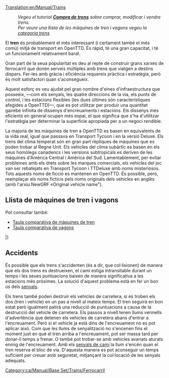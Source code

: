 [[Translation:en/Manual/Trains]]
{{ca/Taula de contingut}}
:''Vegeu el tutorial '''[[ca/Manual/Compra de trens|Compra de trens]]''' sobre comprar, modificar i vendre trens.''
:''Per veure una llista de les màquines de tren i vagons vegeu la [[:Category:ca/Trens|categoria trens]]''

El '''tren''' és probablement el més interessant (i certament també el més comú) mitjà de transport en OpenTTD. És ràpid, té una gran capacitat, i té un funcionament relativament barat.

Gran part de la seua popularitat es deu al repte de construir grans xarxes de ferrocarril que donen serveis múltiples amb trens que viatgen a destins dispars. Fer-les amb gràcia i eficiència requereix pràctica i estratègia, però és molt satisfactori quan s'aconsegueix.

Aquest esforç es veu ajudat pel gran nombre d'eines d'infraestructura que posseeix, —com els senyals, les quatre direccions de la via, els punts de control, i les estacions flexibles (les dues últimes són característiques afegides a OpenTTD)—, que es pot utilitzar per produir una quantitat gairebé infinita de dissenys d'encreuaments i estacions. Els dissenys més eficients en general ocupen més espai, el que significa que s'ha d'utilitzar l'estratègia per determinar la superfície apropiada per a un negoci rendible.

La majoria de les màquines de tren a OpenTTD es basen en equivalents de la vida real, igual que passava en Transport Tycoon i en la versió Deluxe. Els trens del clima temperat són en gran part rèpliques de màquines que es poden trobar al Regne Unit. Els vehicles del clima subàrtic es basen en els seus homòlegs canadencs i les versions subtropicals es deriven de les màquines d'Amèrica Central i Amèrica del Sud. Lamentablement, per evitar problemes amb els drets sobre les marques comercials, els vehicles del joc van ser rebatejats en Transport Tycoon i TTDeluxe amb noms misteriosos. Tots aquests noms de ficció es mantenen en OpenTTD. És possible, però, reemplaçar els noms ficticis pels noms originals dels vehicles en anglès (amb l'arxiu NewGRF «Original vehicle name").

==Llista de màquines de tren i vagons==
Pot consultar també:
* [[ca/Manual/Base Set/Trains/Comparació de trens|Taula comparativa de màquines de tren]]
* [[ca/Manual/Base Set/Trains/Comparació de vagons|Taula comparativa de vagons]]

{{ca/Manual/Taula de vehicles/Capçalera}}
{{en/Manual/VehicleTable/Header|Vapor}}
{{en/Manual/VehicleTable/Row|
*[[File:en/Manual/Base Set/Trains/Kirbypaultank.png|Locomotora Kirby Paul Tank]] [[ca/Manual/Base Set/Trains/Kirby Paul Tank|Kirby Paul Tank]]
*[[File:en/Manual/Base Set/Trains/Chaneyjubilee.png|Locomotora Chaney "Jubilee"]] [[ca/Chaney 'Jubilee'|Chaney "Jubilee"]]
*[[File:en/Manual/Base Set/Trains/Ginzua4.png|Locomotora Ginzu "A4"]] [[ca/Ginzu 'A4'|Ginzu "A4"]]
*[[File:en/Manual/Base Set/Trains/Sh8p.png|Locomotora SH "8P"]] [[ca/SH '8P'|SH "8P"]]
|
*[[File:en/Manual/Base Set/Trains/Wills280.png|Locomotora Wills 2-8-0]] [[ca/Wills 2-8-0|Wills 2-8-0]]
|
*[[File:en/Manual/Base Set/Trains/Wills280.png|Locomotora Wills 2-8-0]] [[ca/Wills 2-8-0|Wills 2-8-0]]
|
*[[File:en/Manual/Base Set/Trains/Powernautchoochoo.png|Locomotora Ploddyphut Choo-Choo]] [[ca/Ploddyphut Choo-Choo|Ploddyphut Choo-Choo]]
*[[File:en/Manual/Base Set/Trains/Ploddyphutchoochoo.png|Locomotora Powernaut Choo-Choo]] [[ca/Powernaut Choo-Choo|Powernaut Choo-Choo]]
*[[File:en/Manual/Base Set/Trains/Mightymoverchoochoo.png|Locomotora Might Mover Choo-Choo]] [[ca/Mightymover Choo-Choo|Mightymover Choo-Choo]]
}}
{{en/Manual/VehicleTable/Header|Dièsel}}
{{en/Manual/VehicleTable/Row|
*[[File:en/Manual/Base Set/Trains/Manleymoreldmu.png|Locomotora Manley-Morel DMU]] [[ca/Manley-Morel DMU|Manley-Morel DMU]]
*[[File:en/Manual/Base Set/Trains/Shhendry25.png|Locomotora SH/Hendry "25"]] [[ca/SH/Hendry '25'|SH/Hendry "25"]]
*[[File:en/Manual/Base Set/Trains/Floss47.png|Locomotora Floss "47"]] [[ca/Floss '47'|Floss "47"]]
*[[File:en/Manual/Base Set/Trains/Uu37.png|Locomotora UU "37"]] [[ca/UU '37'|UU "37"]]
*[[File:en/Manual/Base Set/Trains/Sh125.png|Locomotora SH "125"]] [[ca/SH '125'|SH "125"]]
*[[File:en/Manual/Base Set/Trains/Dash.png|Locomotora "Dash"]] [[ca/Dash|"Dash"]]
|
*[[File:en/Manual/Base Set/Trains/Mjs250.png|Locomotora MJS 250]] [[ca/MJS250|MJS250]]
*[[File:en/Manual/Base Set/Trains/Kelling3100.png|Locomotora Kelling 3100]] [[ca/Kelling 3100|Kelling 3100]]
*[[File:en/Manual/Base Set/Trains/Cs4000.png|Locomotora CS4000]] [[ca/CS4000|CS4000]]
*[[File:en/Manual/Base Set/Trains/Cs2400.png|Locomotora CS2400]] [[ca/CS2400|CS4000]]
*[[File:en/Manual/Base Set/Trains/Mjs1000.png|Locomotora MJS 1000]] [[ca/MJS 1000|MJS 1000]]
*[[File:en/Manual/Base Set/Trains/Centennial.png|Locomotora Centennial]] [[ca/Centennial|Centennial]]
*[[File:en/Manual/Base Set/Trains/Turnerturbo.png|Locomotora Turner Turbo]] [[ca/Turner Turbo|Turner Turbo]]
|
*[[File:en/Manual/Base Set/Trains/Mjs250.png|Locomotora MJS 250]] [[ca/MJS250|MJS250]]
*[[File:en/Manual/Base Set/Trains/Kelling3100.png|Locomotora Kelling 3100]] [[ca/Kelling 3100|Kelling 3100]]
*[[File:en/Manual/Base Set/Trains/Cs4000.png|Locomotora CS4000]] [[ca/CS4000|CS4000]]
*[[File:en/Manual/Base Set/Trains/Cs2400.png|Locomotora CS2400]] [[ca/CS2400|CS4000]]
*[[File:en/Manual/Base Set/Trains/Mjs1000.png|Locomotora MJS 1000]] [[ca/MJS 1000|MJS 1000]]
*[[File:en/Manual/Base Set/Trains/Centennial.png|Locomotora Centennial]] [[ca/Centennial|Centennial]]
*[[File:en/Manual/Base Set/Trains/Turnerturbo.png|Locomotora Turner Turbo]] [[ca/Turner Turbo|Turner Turbo]]
|
*[[File:en/Manual/Base Set/Trains/Ploddyphutdiesel.png|Locomotora Ploddyphut Diesel]] [[ca/Ploddyphut Diesel|Ploddyphut Diesel]]
*[[File:en/Manual/Base Set/Trains/Powernautdiesel.png|Locomotora Powernaut Diesel]] [[ca/Powernaut Diesel|Powernaut Diesel]]
}}
{{en/Manual/VehicleTable/Header|Elèctrica}}
{{en/Manual/VehicleTable/Row|
*[[File:en/Manual/Base Set/Trains/Sh30.png|Locomotora SH "30"]] [[ca/SH '30'|SH "30"]]
*[[File:en/Manual/Base Set/Trains/Sh40.png|Locomotora SH "40"]] [[ca/SH '40'|SH "40"]]
*[[File:en/Manual/Base Set/Trains/Tim.png|Locomotora "T.I.M"]] [[ca/T.I.M.|"T.I.M."]]
*[[File:en/Manual/Base Set/Trains/Asiastar.png|Locomotora "Asiastar"]] [[ca/AsiaStar|"AsiaStar"]]
|
Cap
|
Cap
|
Cap
}}
{{en/Manual/VehicleTable/Header|Monorail}}
{{en/Manual/VehicleTable/Row|
*[[File:en/Manual/Base Set/Trains/X2001.png|Locomotora monorail X2001]] [[ca/X2001|'X2001']]
*[[File:en/Manual/Base Set/Trains/Millenniumz1.png|Locomotora monorail Milennium 'Z1']] [[ca/Millennium Z1|'Millennium Z1']]
|
*[[File:en/Manual/Base Set/Trains/X2001.png|Locomotora monorail X2001]] [[ca/X2001|'X2001']]
*[[File:en/Manual/Base Set/Trains/Millenniumz1.png|Locomotora monorail Milennium 'Z1']] [[ca/Millennium Z1|'Millennium Z1']]
|
*[[File:en/Manual/Base Set/Trains/X2001.png|Locomotora monorail X2001]] [[ca/X2001|'X2001']]
*[[File:en/Manual/Base Set/Trains/Millenniumz1.png|Locomotora monorail Milennium 'Z1']] [[ca/Millennium Z1|'Millennium Z1']]
|
*[[File:en/Manual/Base Set/Trains/Wizzowowz99.png|Locomotora monorail Wizzowow 'Z99']] [[ca/Wizzowow Z99|Wizzowow Z99]]
}}
{{en/Manual/VehicleTable/Header|MagLev}}
{{en/Manual/VehicleTable/Row|
*[[File:en/Manual/Base Set/Trains/Lev1leviathan.png|Locomotora MagLev 1: Leviathan]] [[ca/Lev1 'Leviathan'|Lev1 'Leviathan']]
*[[File:en/Manual/Base Set/Trains/Lev2cyclops.png|Locomotora MagLev 2: Cyclops]] [[ca/Lev2 'Cyclops'|Lev2 'Cyclops']]
*[[File:en/Manual/Base Set/Trains/Lev3pegasus.png|Locomotora MagLev 3: Pegasus]] [[ca/Lev3 'Pegasus'|Lev3 'Pegasus']]
*[[File:en/Manual/Base Set/Trains/Lev4chimaerarhead.png|Locomotora MagLev 4: Chimaera (cap)]] [[ca/Lev4 'Chimaera'|Lev4 'Chimaera']]
|
*[[File:en/Manual/Base Set/Trains/Lev1leviathan.png|Locomotora MagLev 1: Leviathan]] [[ca/Lev1 'Leviathan'|Lev1 'Leviathan']]
*[[File:en/Manual/Base Set/Trains/Lev2cyclops.png|Locomotora MagLev 2: Cyclops]] [[ca/Lev2 'Cyclops'|Lev2 'Cyclops']]
*[[File:en/Manual/Base Set/Trains/Lev3pegasus.png|Locomotora MagLev 3: Pegasus]] [[ca/Lev3 'Pegasus'|Lev3 'Pegasus']]
*[[File:en/Manual/Base Set/Trains/Lev4chimaerarhead.png|Locomotora MagLev 4: Chimaera (cap)]] [[ca/Lev4 'Chimaera'|Lev4 'Chimaera']]
|
*[[File:en/Manual/Base Set/Trains/Lev1leviathan.png|Locomotora MagLev 1: Leviathan]] [[ca/Lev1 'Leviathan'|Lev1 'Leviathan']]
*[[File:en/Manual/Base Set/Trains/Lev2cyclops.png|Locomotora MagLev 2: Cyclops]] [[ca/Lev2 'Cyclops'|Lev2 'Cyclops']]
*[[File:en/Manual/Base Set/Trains/Lev3pegasus.png|Locomotora MagLev 3: Pegasus]] [[ca/Lev3 'Pegasus'|Lev3 'Pegasus']]
*[[File:en/Manual/Base Set/Trains/Lev4chimaerarhead.png|Locomotora MagLev 4: Chimaera (cap)]] [[ca/Lev4 'Chimaera'|Lev4 'Chimaera']]
|
*[[File:en/Manual/Base Set/Trains/Wizzowowrocketeer.png|Locomotora Wizzowow Rocketeer]] [[ca/Wizzowow Rocketeer|Wizzowow Rocketeer]]
}}
{{en/Manual/VehicleTable/Header|Vagons}}
{{en/Manual/VehicleTable/Row|
*[[File:en/Manual/Base Set/Trains/Passengercarriage.png|Vagó per Passatgers estàndard]] [[ca/Vagó per Passatgers|Vagó per Passatgers]]
*[[File:en/Manual/Base Set/Trains/Mailvan.png|Vagó per Correu estàndard]] [[ca/Vagó per Correu|Vagó per Correu]]
*[[File:en/Manual/Base Set/Trains/Coaltruck.png|Vagó per Carbó estàndard]] [[ca/Vagó per Carbó|Vagó per Carbó]]
*[[File:en/Manual/Base Set/Trains/Oiltanker car.png|Tanc de Petroli estàndard]] [[ca/Tanc de Petroli|Tanc de Petroli]]
*[[File:en/Manual/Base Set/Trains/Livestockvan.png|Vagó per Bestiar estàndard]] [[ca/Vagó per Bestiar|Vagó per Bestiar]]
*[[File:en/Manual/Base Set/Trains/Goodsvan.png|Vagó de Mercaderies estàndard]] [[ca/Vagó de Mercaderies|Vagó de Mercaderies]]
*[[File:en/Manual/Base Set/Trains/Grainhopper.png|Vagó per Gra estàndard]] [[ca/Vagó per Gra|Vagó per Gra]]
*[[File:en/Manual/Base Set/Trains/Woodtruck.png|Vagó per Fusta estàndard]] [[ca/Vagó per Fusta|Vagó per Fusta]]
*[[File:en/Manual/Base Set/Trains/Ironorehopper.png|Vagó per Mineral de Ferro estàndard]] [[ca/Vagó per Mineral de Ferro|Vagó per Mineral de Ferro]]
*[[File:en/Manual/Base Set/Trains/Steeltruck.png|Vagó per Acer estàndard]] [[ca/Vagó per Acer|Vagó per Acer]]
*[[File:en/Manual/Base Set/Trains/Armouredvan.png|Vagó Blindat estàndard]] [[ca/Vagó Blindat|Vagó Blindat]]
|
*[[File:en/Manual/Base Set/Trains/Passengercarriagex.png|Vagó per Passatgers Tropical i Subàrctic]] [[ca/Vagó per Passatgers|Vagó per Passatgers]]
*[[File:en/Manual/Base Set/Trains/Mailvan.png|Vagó per Correu estàndard]] [[ca/Vagó per Correu|Vagó per Correu]]
*[[File:en/Manual/Base Set/Trains/Coaltruck.png|Vagó per Carbó estàndard]] [[ca/Vagó per Carbó|Vagó per Carbó]]
*[[File:en/Manual/Base Set/Trains/Oiltanker car.png|Tanc de Petroli estàndard]] [[ca/Tanc de Petroli|Tanc de Petroli]]
*[[File:en/Manual/Base Set/Trains/Livestockvan.png|Vagó per Bestiar estàndard]] [[ca/Vagó per Bestiar|Vagó per Bestiar]]
*[[File:en/Manual/Base Set/Trains/Goodsvan.png|Vagó de Mercaderies estàndard]] [[ca/Vagó de Mercaderies|Vagó de Mercaderies]]
*[[File:en/Manual/Base Set/Trains/Grainhopper.png|Vagó per Gra estàndard]] [[ca/Vagó per Gra|Vagó per Gra]]
*[[File:en/Manual/Base Set/Trains/Woodtruck.png|Vagó per Fusta estàndard]] [[ca/Vagó per Fusta|Vagó per Fusta]]
*[[File:en/Manual/Base Set/Trains/Armouredvan.png|Vagó Blindat estàndard]] [[ca/Vagó Blindat|Vagó Blindat]]
*[[File:en/Manual/Base Set/Trains/Foodvan.png|Vagó per Queviures Tropical i Subàrctic]] [[ca/Vagó per Queviures|Vagó per Queviures]]
*[[File:en/Manual/Base Set/Trains/Papertruck.png|Vagó per Paper Tropical i Subàrctic]] [[ca/Vagó per Paper|Vagó per Paper]]
|
*[[File:en/Manual/Base Set/Trains/Passengercarriagex.png|Vagó per Passatgers Tropical i Subàrctic]] [[ca/Vagó per Passatgers|Vagó per Passatgers]]
*[[File:en/Manual/Base Set/Trains/Mailvan.png|Vagó per Correu estàndard]] [[ca/Vagó per Correu|Vagó per Correu]]
*[[File:en/Manual/Base Set/Trains/Oiltanker car.png|Tanc de Petroli estàndard]] [[ca/Tanc de Petroli|Tanc de Petroli]]
*[[File:en/Manual/Base Set/Trains/Goodsvan.png|Vagó de Mercaderies estàndard]] [[ca/Vagó de Mercaderies|Vagó de Mercaderies]]
*[[File:en/Manual/Base Set/Trains/Grainhopper.png|Vagó per Gra estàndard]] [[ca/Vagó per Gra|Vagó per Gra]]
*[[File:en/Manual/Base Set/Trains/Woodtruck.png|Vagó per Fusta estàndard]] [[ca/Vagó per Fusta|Vagó per Fusta]]
*[[File:en/Manual/Base Set/Trains/Armouredvan.png|Vagó Blindat estàndard]] [[ca/Vagó Blindat|Vagó Blindat]]
*[[File:en/Manual/Base Set/Trains/Foodvan.png|Vagó per Queviures Tropical i Subàrctic]] [[ca/Vagó per Queviures|Vagó per Queviures]]
*[[File:en/Manual/Base Set/Trains/Copperorehopper.png|Vagó per Mineral de Coure Tropical]] [[ca/Vagó per Mineral de Coure|Vagó per Mineral de Coure]]
*[[File:en/Manual/Base Set/Trains/Watertanker.png|Tanc d'Aigua Tropical]] [[ca/Tanc d'Aigua|Tanc d'Aigua]]
*[[File:en/Manual/Base Set/Trains/Fruittruck.png|Vagó per Fruita Tropical]] [[ca/Vagó per Fruita|Vagó per Fruita]]
*[[File:en/Manual/Base Set/Trains/Rubbertruck.png|Vagó per Cautxú Tropical]] [[ca/Vagó per Cautxú|Vagó per Cautxú]]
|
*[[File:en/Manual/Base Set/Trains/Passengercarriagetoyland.png|Vagó per Passatgers]] [[ca/Vagó per Passatgers|Vagó per Passatgers]]
*[[File:en/Manual/Base Set/Trains/Mailvanx.png|Vagó per Correu]] [[ca/Vagó per Correu|Vagó per Correu]]
*[[File:en/Manual/Base Set/Trains/Sugartruck.png|Vagó per Sucre]] [[ca/Vagó per Sucre|Vagó per Sucre]]
*[[File:en/Manual/Base Set/Trains/Candyflosshopper.png|Vagó per Cotó de Sucre]] [[ca/Vagó per Cotó de Sucre|Vagó per Cotó de Sucre]]
*[[File:en/Manual/Base Set/Trains/Toffeehopper.png|Vagó per Caramels]] [[ca/Vagó per Caramels|Vagó per Caramels]]
*[[File:en/Manual/Base Set/Trains/Bubblevan.png|Vagó per Bombolles]] [[ca/Vagó per Bombolles|Vagó per Bombolles]]
*[[File:en/Manual/Base Set/Trains/Colatanker.png|Tanc per Refresc]] [[ca/Tanc per Refresc|Tanc per Refresc]]
*[[File:en/Manual/Base Set/Trains/Sweetvan.png|Vagó per Dolços]] [[ca/Vagó per Dolços|Vagó per Dolços]]
*[[File:en/Manual/Base Set/Trains/Toyvan.png|Vagó per Joguines]] [[ca/Vagó per Joguines|Vagó per Joguines]]
*[[File:en/Manual/Base Set/Trains/Batterytruck.png|Vagó per Piles]] [[ca/Vagó per Piles|Vagó per Piles]]
*[[File:en/Manual/Base Set/Trains/Fuzzydrinktruck.png|Vagó per Begudes Gasoses]] [[ca/Vagó per Begudes Gasoses|Vagó per Begudes Gasoses]]
*[[File:en/Manual/Base Set/Trains/Plastictruck.png|Vagó per Plàstic]] [[ca/Vagó per Plàstic|Vagó per Plàstic]]
}}
|}

==Accidents==
És possible que els trens s'accidenten (és a dir, que col·lisionen) de manera que els dos trens es destrueixen, el camí estiga intransitable durant un temps i les seues puntuacions baixen de manera significativa a les estacions més pròximes. La solució d'aquest problema està en fer un bon ús dels [[ca/Manual/Senyals|senyals]].

Els trens també poden destruir els vehicles de carretera, si es troben els dos (tren i vehicle) en un pas a nivell al mateix temps. El tren seguirà en bon estat però igualment patirà una reducció de puntuacions a causa de la destrucció del vehicle de carretera. Els passos a nivell tenen llums vermells d'advertència que detenen els vehicles de carretera abans d'entrar a l'encreuament. Però si el vehicle ja està dins de l'encreuament no es pot aplicar aixó. Com que les llums de senyalització no s'encenen fins el moment just en què el tren arriba a l'encreuament, pot ser massa tard per donar-li temps a frenar. O també pot trobar-se amb vehicles avariats aturats enmig de l'encreuament. Amb els [[ca/Manual/Senyals#senyals-de-cami|senyals de camí]] la llum s'encén quan el tren reserva el bloc de via. D'aquesta manera es pot aconseguir un temps suficient per creuar amb seguretat, mitjançant la col·locació de les senyals adequats.

[[Category:ca/Manual/Base Set/Trains/Ferrocarril]]